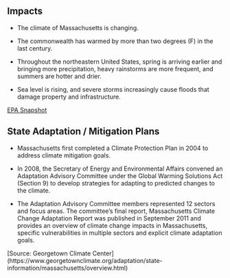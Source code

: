 ## Impacts

- The climate of Massachusetts is changing. 

- The commonwealth has warmed by more than two degrees (F) in the last century. 

- Throughout the northeastern United States, spring is arriving earlier and bringing more precipitation, heavy rainstorms are more frequent, and summers are hotter and drier. 

- Sea level is rising, and severe storms increasingly cause floods that damage property and infrastructure. 
    
[EPA Snapshot](https://19january2017snapshot.epa.gov/sites/production/files/2016-09/documents/climate-change-ma.pdf)

## State Adaptation / Mitigation Plans

- Massachusetts first completed a Climate Protection Plan in 2004 to address climate mitigation goals. 

- In 2008, the Secretary of Energy and Environmental Affairs convened an Adaptation Advisory Committee under the Global Warming Solutions Act (Section 9) to develop strategies for adapting to predicted changes to the climate. 

- The Adaptation Advisory Committee members represented 12 sectors and focus areas. The committee's final report, Massachusetts Climate Change Adaptation Report was published in September 2011 and provides an overview of climate change impacts in Massachusetts, specific vulnerabilities in multiple sectors and explicit climate adaptation goals.

[Source: Georgetown Climate Center] (https://www.georgetownclimate.org/adaptation/state-information/massachusetts/overview.html)